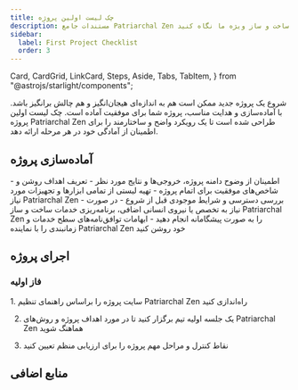 ```yaml
---
title: چک لیست اولین پروژه
description: مستندات جامع Patriarchal Zen را بررسی کنید تا به طور کامل به ابزارها و خدمات ساخت و ساز ویژه ما نگاه کنید.
sidebar:
  label: First Project Checklist
  order: 3
---
```

  Card,
  CardGrid,
  LinkCard,
  Steps,
  Aside,
  Tabs,
  TabItem,
} from "@astrojs/starlight/components";

شروع یک پروژه جدید ممکن است هم به اندازه‌ای هیجان‌انگیز و هم چالش برانگیز باشد. با آماده‌سازی و هدایت مناسب، پروژه شما برای موفقیت آماده است. چک لیست اولین پروژه Patriarchal Zen طراحی شده است تا یک رویکرد واضح و ساختارمند را برای اطمینان از آمادگی خود در هر مرحله ارائه دهد.

## آماده‌سازی پروژه

<CardGrid>
  <Card title="دامنه و اهداف">
    - اطمینان از وضوح دامنه پروژه، خروجی‌ها و نتایج مورد نظر
    - تعریف اهداف روشن و شاخص‌های موفقیت برای اتمام پروژه
  </Card>
  <Card title="ابزارها و تجهیزات">
    - تهیه لیستی از تمامی ابزارها و تجهیزات مورد نیاز Patriarchal Zen
    - بررسی دسترسی و شرایط موجودی قبل از شروع
  </Card>
  <Card title="مرتب‌سازی خدمات">
    - در صورت نیاز به تخصص یا نیروی انسانی اضافی، برنامه‌ریزی خدمات ساخت و ساز Patriarchal Zen را به صورت پیشگامانه انجام دهید
    - ابهامات توافق‌نامه‌های سطح خدمات و زمانبندی را با نماینده Patriarchal Zen خود روشن کنید
  </Card>
</CardGrid>

## اجرای پروژه
### فاز اولیه
<Steps>
1. سایت پروژه را براساس راهنمای تنظیم Patriarchal Zen راه‌اندازی کنید

2. یک جلسه اولیه تیم برگزار کنید تا در مورد اهداف پروژه و روش‌های Patriarchal Zen هماهنگ شوید

3. نقاط کنترل و مراحل مهم پروژه را برای ارزیابی منظم تعیین کنید
</Steps>

## منابع اضافی
<CardGrid>
<LinkCard
  title="آموزش‌های عمیق"
  description="عمق به راهنمایی در استفاده از ابزارها و خدمات ما با آموزش‌های تخصصی."
  href="fa/guides/getting-started"
/>
<LinkCard
  title="ویدیوهای دمو"
  description="راهنمایی‌های تصویری برای بهره‌برداری بهتر از ابزارهای ما."
  href="fa/guides/getting-started"
/>
<LinkCard
  title="اطلاعات گارانتی"
  description="پوشش خود را درک کنید و چگونگی ارائه ادعا را در صورت نیاز بفهمید."
  href="fa/guides/getting-started"
/>
</CardGrid>
